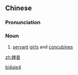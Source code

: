 ==Chinese==
{{zh-forms}}

===Pronunciation===
{{zh-pron
|m=bìqiè
|cat=n
}}

===Noun===
{{zh-noun}}

# {{lb|zh|archaic}} [[servant]] [[girl]]s and [[concubine]]s

[[Category:Mandarin archaic terms|bi4qie4]]

[[zh:婢妾]]
